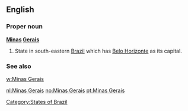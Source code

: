 ==English==

===Proper noun===
'''[[mina|Minas]] [[geral|Gerais]]'''

# State in south-eastern [[Brazil]] which has [[Belo Horizonte]] as its capital.

===See also===
[[w:Minas Gerais]]

[[Category:States of Brazil]]

[[nl:Minas Gerais]]
[[no:Minas Gerais]]
[[pt:Minas Gerais]]